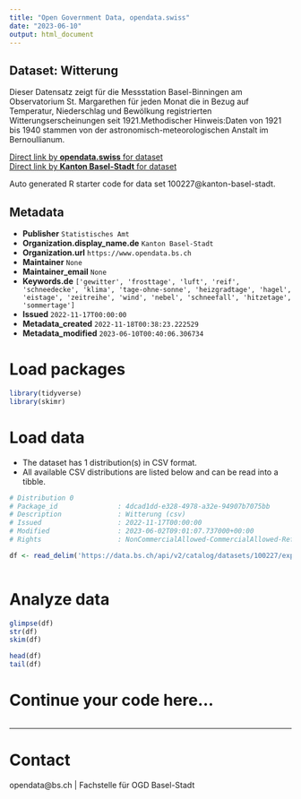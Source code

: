 ```yaml
---
title: "Open Government Data, opendata.swiss"
date: "2023-06-10"
output: html_document
---
```


## Dataset: Witterung

Dieser Datensatz zeigt für die Messstation Basel-Binningen am Observatorium St. Margarethen für jeden Monat die in Bezug auf Temperatur, Niederschlag und Bewölkung registrierten Witterungserscheinungen seit 1921.Methodischer Hinweis:Daten von 1921 bis 1940 stammen von der astronomisch-meteorologischen Anstalt im Bernoullianum.

[Direct link by **opendata.swiss** for dataset](https://opendata.swiss/de/dataset/witterung)<br>
[Direct link by **Kanton Basel-Stadt** for dataset](https://data.bs.ch/explore/dataset/100227/)

Auto generated R starter code for data set 100227@kanton-basel-stadt.

## Metadata

- **Publisher** `Statistisches Amt`
- **Organization.display_name.de** `Kanton Basel-Stadt`
- **Organization.url** `https://www.opendata.bs.ch`
- **Maintainer** `None`
- **Maintainer_email** `None`
- **Keywords.de** `['gewitter', 'frosttage', 'luft', 'reif', 'schneedecke', 'klima', 'tage-ohne-sonne', 'heizgradtage', 'hagel', 'eistage', 'zeitreihe', 'wind', 'nebel', 'schneefall', 'hitzetage', 'sommertage']`
- **Issued** `2022-11-17T00:00:00`
- **Metadata_created** `2022-11-18T00:38:23.222529`
- **Metadata_modified** `2023-06-10T00:40:06.306734`


# Load packages

```r

library(tidyverse)
library(skimr)

```

# Load data

-   The dataset has 1 distribution(s) in CSV format.
-   All available CSV distributions are listed below and can be read into a tibble.

```r

# Distribution 0
# Package_id               : 4dcad1dd-e328-4978-a32e-94907b7075bb
# Description              : Witterung (csv)
# Issued                   : 2022-11-17T00:00:00
# Modified                 : 2023-06-02T09:01:07.737000+00:00
# Rights                   : NonCommercialAllowed-CommercialAllowed-ReferenceRequired

df <- read_delim('https://data.bs.ch/api/v2/catalog/datasets/100227/exports/csv')



```

# Analyze data

```r

glimpse(df)
str(df)
skim(df)

head(df)
tail(df)

```

# Continue your code here...

```r

```

------------------------------------------------------------------------

# Contact

opendata@bs.ch | Fachstelle für OGD Basel-Stadt
